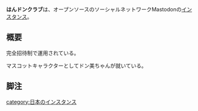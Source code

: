 {{Infobox instance
| Name          = はんドンクラブ / handon.club
| Domain        = https://handon.club/
| Admin         = [https://handon.club/@highemerly はん]
| Country       = 日本
| Start         = 2017年4月15日<ref>https://handon.club/@highemerly/1</ref>
| Kifu          = https://fantia.jp/handon
}}'''はんドンクラブ'''は、オープンソースのソーシャルネットワークMastodonの[[インスタンス]]。

== 概要 ==
完全招待制で運用されている。

マスコットキャラクターとしてドン美ちゃんが就いている。


==脚注==
<references />


{{DEFAULTSORT:はんドンクラブ}}
[[category:日本のインスタンス]]